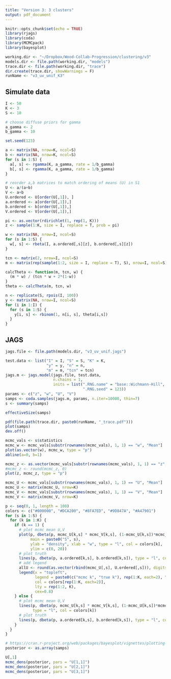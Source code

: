 ```yaml
---
title: "Version 3: 3 clusters"
output: pdf_document
---
```


```r
knitr::opts_chunk$set(echo = TRUE)
library(rjags)
library(coda)
library(MCMCpack)
library(bayesplot)

working.dir <- "~/Dropbox/Wood-Collab-Progression/clustering/v3"
models.dir <- file.path(working.dir, "models")
trace.dir <- file.path(working.dir, "trace")
dir.create(trace.dir, showWarnings = F)
runName <- "v3_uv_unif_K3"
```

## Simulate data

```r
I <- 50
K <- 3
S <- 10

# choose diffuse priors for gamma
a_gamma <- 2
b_gamma <- 10

set.seed(123)

a <- matrix(NA, nrow=K, ncol=S)
b <- matrix(NA, nrow=K, ncol=S)
for (s in 1:S) {
  a[, s] <- rgamma(K, a_gamma, rate = 1/b_gamma)
  b[, s] <- rgamma(K, a_gamma, rate = 1/b_gamma)
}

# reorder a,b matrices to match ordering of means (U) in S1
U <- a/(a+b)
V <- a+b
U.ordered <- U[order(U[,1]), ]
a.ordered <- a[order(U[,1]),]
b.ordered <- b[order(U[,1]),]
V.ordered <- V[order(U[,1]),]

pi <- as.vector(rdirichlet(1, rep(1, K)))
z <- sample(1:K, size = I, replace = T, prob = pi)

w <- matrix(NA, nrow=I, ncol=S)
for (s in 1:S) {
  w[, s] <- rbeta(I, a.ordered[,s][z], b.ordered[,s][z])
}

tcn <- matrix(2, nrow=I, ncol=S)
m <- matrix(rep(sample(1:2, size = I, replace = T), S), nrow=I, ncol=S)

calcTheta <- function(m, tcn, w) {
  (m * w) / (tcn * w + 2*(1-w))
}
theta <- calcTheta(m, tcn, w)

n <- replicate(S, rpois(I, 100))
y <- matrix(NA, nrow=I, ncol=S)
for (i in 1:I) {
  for (s in 1:S) {
    y[i, s] <- rbinom(1, n[i, s], theta[i,s])
  }
}
```

## JAGS

```r
jags.file <- file.path(models.dir, "v3_uv_unif.jags")

test.data <- list("I" = I, "S" = S, "K" = K, 
                  "y" = y, "n" = n,
                  "m" = m, "tcn" = tcn)
jags.m <- jags.model(jags.file, test.data,
                     n.chains = 1,
                     inits = list(".RNG.name" = "base::Wichmann-Hill", 
                                  ".RNG.seed" = 123))
params <- c("z", "w", "U", "V")
samps <- coda.samples(jags.m, params, n.iter=10000, thin=7)
s <- summary(samps)
```
```r
effectiveSize(samps)
```

```r
pdf(file.path(trace.dir, paste0(runName, "_trace.pdf")))
plot(samps)
dev.off()
```

```r
mcmc_vals <- s$statistics
mcmc_w <- mcmc_vals[substr(rownames(mcmc_vals), 1, 1) == "w", "Mean"]
plot(as.vector(w), mcmc_w, type = "p")
abline(a=0, b=1)

mcmc_z <- as.vector(mcmc_vals[substr(rownames(mcmc_vals), 1, 1) == "z", "Mean"])
#mcmc_z <- round(mcmc_z, 0)
plot(z, mcmc_z, type = "p")

mcmc_U <- mcmc_vals[substr(rownames(mcmc_vals), 1, 1) == "U", "Mean"]
mcmc_U <- matrix(mcmc_U, nrow=K)
mcmc_V <- mcmc_vals[substr(rownames(mcmc_vals), 1, 1) == "V", "Mean"]
mcmc_V <- matrix(mcmc_V, nrow=K)

p <- seq(0, 1, length = 100)
colors <- c("#000000", "#DCA200", "#8FA7ED", "#9D847A", "#A47901")
for (s in 1:S) {
  for (k in 1:K) {
    if (k == 1) {
      # plot mcmc mean U,V
      plot(p, dbeta(p, mcmc_U[k,s] * mcmc_V[k,s], (1-mcmc_U[k,s])*mcmc_V[k,s]), 
           main = paste0("S", s), 
           ylab = "density", xlab = "w", type = "l", col = colors[k],
           ylim = c(0, 20))
      # plot truth
      lines(p, dbeta(p, a.ordered[k,s], b.ordered[k,s]), type = "l", col = colors[k], lty=2)
      # add legend
      allU <- round(as.vector(rbind(mcmc_U[,s], U.ordered[,s])), digits = 2)
      legend(x = "topleft", 
             legend = paste0(c("mcmc k", "true k"), rep(1:K, each=2), ", U=", allU),
             col = colors[rep(1:K, each=2)],
             lty = rep(1:2, K),
             cex=0.8)
    } else {
      # plot mcmc mean U,V
      lines(p, dbeta(p, mcmc_U[k,s] * mcmc_V[k,s], (1-mcmc_U[k,s])*mcmc_V[k,s]), 
            type = "l", col = colors[k])
      # plot truth
      lines(p, dbeta(p, a.ordered[k,s], b.ordered[k,s]), type = "l", col = colors[k], lty=2)
    }
  }
}
```

```r
# https://cran.r-project.org/web/packages/bayesplot/vignettes/plotting-mcmc-draws.html
posterior <- as.array(samps)

U[,1]
mcmc_dens(posterior, pars = "U[1,1]")
mcmc_dens(posterior, pars = "U[2,1]")
mcmc_dens(posterior, pars = "U[3,1]")


```
